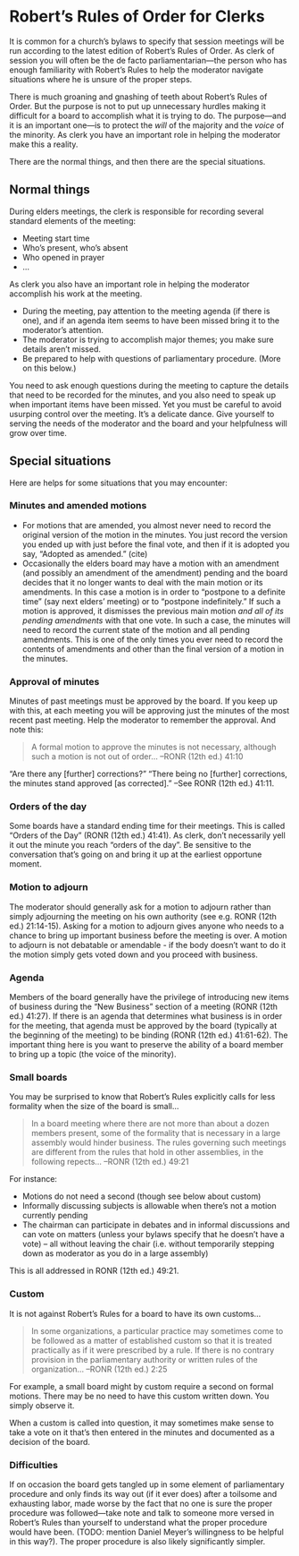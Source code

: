 # Robert's Rules of Order for Clerks

It is common for a church's bylaws to specify that session meetings will be run according to the latest edition of Robert's Rules of Order. As clerk of session you will often be the de facto parliamentarian—the person who has enough familiarity with Robert's Rules to help the moderator navigate situations where he is unsure of the proper steps.

There is much groaning and gnashing of teeth about Robert's Rules of Order. But the purpose is not to put up unnecessary hurdles making it difficult for a board to accomplish what it is trying to do. The purpose—and it is an important one—is to protect the *will* of the majority and the *voice* of the minority. As clerk you have an important role in helping the moderator make this a reality.

There are the normal things, and then there are the special situations.

## Normal things

During elders meetings, the clerk is responsible for recording several standard elements of the meeting:

* Meeting start time
* Who's present, who's absent
* Who opened in prayer
* ...

As clerk you also have an important role in helping the moderator accomplish his work at the meeting. 

* During the meeting, pay attention to the meeting agenda (if there is one), and if an agenda item seems to have been missed bring it to the moderator's attention.
* The moderator is trying to accomplish major themes; you make sure details aren't missed.
* Be prepared to help with questions of parliamentary procedure. (More on this below.)

You need to ask enough questions during the meeting to capture the details that need to be recorded for the minutes, and you also need to speak up when important items have been missed. Yet you must be careful to avoid usurping control over the meeting. It's a delicate dance. Give yourself to serving the needs of the moderator and the board and your helpfulness will grow over time.

## Special situations

Here are helps for some situations that you may encounter:

### Minutes and amended motions

* For motions that are amended, you almost never need to record the original version of the motion in the minutes. You just record the version you ended up with just before the final vote, and then if it is adopted you say, "Adopted as amended." (cite)
* Occasionally the elders board may have a motion with an amendment (and possibly an amendment of the amendment) pending and the board decides that it no longer wants to deal with the main motion or its amendments. In this case a motion is in order to "postpone to a definite time" (say next elders' meeting) or to "postpone indefinitely." If such a motion is approved, it dismisses the previous main motion *and all of its pending amendments* with that one vote. In such a case, the minutes will need to record the current state of the motion and all pending amendments. This is one of the only times you ever need to record the contents of amendments and other than the final version of a motion in the minutes.

### Approval of minutes
Minutes of past meetings must be approved by the board. If you keep up with this, at each meeting you will be approving just the minutes of the most recent past meeting. Help the moderator to remember the approval. And note this:

> A formal motion to approve the minutes is not necessary, although such a motion is not out of order... --RONR (12th ed.) 41:10

"Are there any \[further] corrections?" "There being no \[further] corrections, the minutes stand approved \[as corrected]." --See RONR (12th ed.) 41:11.

### Orders of the day
Some boards have a standard ending time for their meetings. This is called "Orders of the Day" (RONR (12th ed.) 41:41). As clerk, don't necessarily yell it out the minute you reach "orders of the day". Be sensitive to the conversation that's going on and bring it up at the earliest opportune moment.

### Motion to adjourn
The moderator should generally ask for a motion to adjourn rather than simply adjourning the meeting on his own authority (see e.g. RONR (12th ed.) 21:14-15). Asking for a motion to adjourn gives anyone who needs to a chance to bring up important business before the meeting is over. A motion to adjourn is not debatable or amendable - if the body doesn't want to do it the motion simply gets voted down and you proceed with business.

### Agenda
Members of the board generally have the privilege of introducing new items of business during the "New Business" section of a meeting (RONR (12th ed.) 41:27). If there is an agenda that determines what business is in order for the meeting, that agenda must be approved by the board (typically at the beginning of the meeting) to be binding (RONR (12th ed.) 41:61-62). The important thing here is you want to preserve the ability of a board member to bring up a topic (the voice of the minority). 

### Small boards
You may be surprised to know that Robert's Rules explicitly calls for less formality when the size of the board is small...

> In a board meeting where there are not more than about a dozen members present, some of the formality that is necessary in a large assembly would hinder business. The rules governing such meetings are different from the rules that hold in other assemblies, in the following repects... --RONR (12th ed.) 49:21

For instance:

* Motions do not need a second (though see below about custom) 
* Informally discussing subjects is allowable when there's not a motion currently pending
* The chairman can participate in debates and in informal discussions and can vote on matters (unless your bylaws specify that he doesn't have a vote) -- all without leaving the chair (i.e. without temporarily stepping down as moderator as you do in a large assembly)

This is all addressed in RONR (12th ed.) 49:21.

### Custom

It is not against Robert's Rules for a board to have its own customs...

> In some organizations, a particular practice may sometimes come to be followed as a matter of established custom so that it is treated practically as if it were prescribed by a rule. If there is no contrary provision in the parliamentary authority or written rules of the organization...  --RONR (12th ed.) 2:25

For example, a small board might by custom require a second on formal motions. There may be no need to have this custom written down. You simply observe it.

When a custom is called into question, it may sometimes make sense to take a vote on it that's then entered in the minutes and documented as a decision of the board.

### Difficulties
If on occasion the board gets tangled up in some element of parliamentary procedure and only finds its way out (if it ever does) after a toilsome and exhausting labor, made worse by the fact that no one is sure the proper procedure was followed---take note and talk to someone more versed in Robert's Rules than yourself to understand what the proper procedure would have been. (TODO: mention Daniel Meyer's willingness to be helpful in this way?). The proper procedure is also likely significantly simpler.

